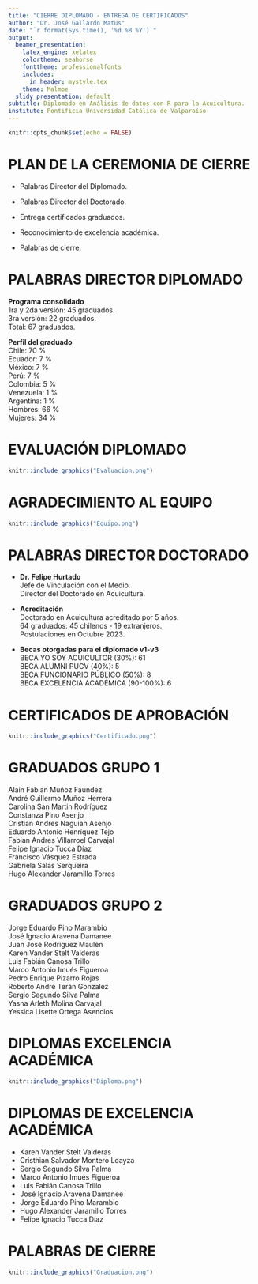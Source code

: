 ```yaml
---
title: "CIERRE DIPLOMADO - ENTREGA DE CERTIFICADOS"
author: "Dr. José Gallardo Matus"
date: "`r format(Sys.time(), '%d %B %Y')`"
output:
  beamer_presentation:
    latex_engine: xelatex
    colortheme: seahorse
    fonttheme: professionalfonts
    includes:
      in_header: mystyle.tex
    theme: Malmoe
  slidy_presentation: default
subtitle: Diplomado en Análisis de datos con R para la Acuicultura.
institute: Pontificia Universidad Católica de Valparaíso
---
```


```r
knitr::opts_chunk$set(echo = FALSE)
```

# PLAN DE LA CEREMONIA DE CIERRE

- Palabras Director del Diplomado.

- Palabras Director del Doctorado.

- Entrega certificados graduados.

- Reconocimiento de excelencia académica.

- Palabras de cierre.


# PALABRAS DIRECTOR DIPLOMADO

**Programa consolidado**  
1ra y 2da versión: 45 graduados.    
3ra versión: 22 graduados.  
Total: 67 graduados.  

**Perfil del graduado**  
Chile: 70 %  
Ecuador: 7 %  
México: 7 %  
Perú: 7 %  
Colombia: 5 %  
Venezuela: 1 %  
Argentina: 1 %    
Hombres: 66 %  
Mujeres: 34 %  

# EVALUACIÓN DIPLOMADO

```r
knitr::include_graphics("Evaluacion.png")
```

# AGRADECIMIENTO AL EQUIPO

```r
knitr::include_graphics("Equipo.png")
```

# PALABRAS DIRECTOR DOCTORADO

- **Dr. Felipe Hurtado**  
Jefe de Vinculación con el Medio.  
Director del Doctorado en Acuicultura.

- **Acreditación**  
Doctorado en Acuicultura acreditado por 5 años.  
64 graduados: 45 chilenos - 19 extranjeros.  
Postulaciones en Octubre 2023. 

- **Becas otorgadas para el diplomado v1-v3**   
BECA YO SOY ACUICULTOR (30%): 61   
BECA ALUMNI PUCV (40%): 5    
BECA FUNCIONARIO PÚBLICO (50%): 8    
BECA EXCELENCIA ACADÉMICA (90-100%): 6    

# CERTIFICADOS DE APROBACIÓN
```r
knitr::include_graphics("Certificado.png")
```

# GRADUADOS GRUPO 1
Alain Fabian Muñoz Faundez  
André Guillermo Muñoz Herrera  
Carolina San Martin Rodríguez  
Constanza Pino Asenjo  
Cristian Andres Naguian Asenjo  
Eduardo Antonio Henríquez Tejo  
Fabian Andres Villarroel Carvajal  
Felipe Ignacio Tucca Díaz  
Francisco Vásquez Estrada  
Gabriela Salas Serqueira  
Hugo Alexander Jaramillo Torres  

# GRADUADOS GRUPO 2
Jorge Eduardo Pino Marambio  
José Ignacio Aravena Damanee  
Juan José Rodríguez Maulén  
Karen Vander Stelt Valderas  
Luis Fabián Canosa Trillo  
Marco Antonio Imués Figueroa  
Pedro Enrique Pizarro Rojas  
Roberto André Terán Gonzalez  
Sergio Segundo Silva Palma  
Yasna Arleth Molina Carvajal  
Yessica Lisette Ortega Asencios  

# DIPLOMAS EXCELENCIA ACADÉMICA
```r
knitr::include_graphics("Diploma.png")
```

# DIPLOMAS DE EXCELENCIA ACADÉMICA
- Karen Vander Stelt Valderas
- Cristhian Salvador Montero Loayza
- Sergio Segundo Silva Palma
- Marco Antonio Imués Figueroa
- Luis Fabián Canosa Trillo
- José Ignacio Aravena Damanee
- Jorge Eduardo Pino Marambio
- Hugo Alexander Jaramillo Torres
- Felipe Ignacio Tucca Díaz

# PALABRAS DE CIERRE

```r
knitr::include_graphics("Graduacion.png")
```

